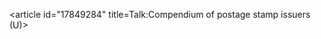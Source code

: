 <article id="17849284" title=Talk:Compendium of postage stamp issuers (U)>
	<talkpage id="17849284" title="Talk:Compendium of postage stamp issuers (U)">
{{Philately|class=List|importance=Low}}
	</talkpage>
</article>